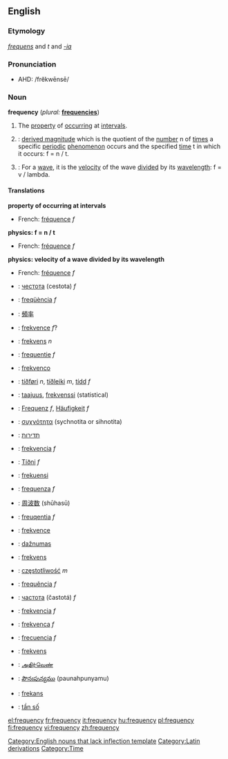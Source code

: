{{wikipedia}}
==English==

===Etymology===
{{L.}} ''[[frequens]]'' and ''t'' and ''[[-ia]]''

===Pronunciation===
*AHD: /frĕkwēnsē/

===Noun===
'''frequency'''  (''plural:'' '''[[frequencies]]''')

# The [[property]] of [[occurring]] at [[interval]]s.
# {{physics}}: [[derived magnitude]] which is the quotient of the [[number]] n of [[times]] a specific [[periodic]] [[phenomenon]] occurs and the specified [[time]] t in which it occurs: f = n / t.
# {{physics}}: For a [[wave]], it is the [[velocity]] of the wave [[divided]] by its [[wavelength]]: f = v / lambda.

====Translations====

'''property of occurring at intervals'''
{{top}}
*French: [[fréquence]] ''f''
{{mid}}
{{bottom}}

'''physics: f = n / t'''
{{top}}
*French: [[fréquence]] ''f''
{{mid}}
{{bottom}}

'''physics: velocity of a wave divided by its wavelength'''
{{top}}
*French: [[fréquence]] ''f''
{{mid}}
{{bottom}}


{{checktrans}}

{{top}}
*{{ttbc|Bulgarian}}: [[честота]] (cestota) ''f''
*{{ttbc|Catalan}}: [[freqüència]] ''f''
*{{ttbc|Chinese}}: [[頻率]]
*{{ttbc|Czech}}: [[frekvence]] ''f''?
*{{ttbc|Danish}}: [[frekvens]] ''n''
*{{ttbc|Dutch}}: [[frequentie]] ''f''
*{{ttbc|Esperanto}}: [[frekvenco]]
*{{ttbc|Faroese}}: [[tíðføri]] ''n'', [[tíðleiki]] ''m'', [[tídd]] ''f''
*{{ttbc|Finnish}}: [[taajuus]], [[frekvenssi]] (statistical)
*{{ttbc|German}}: [[Frequenz]] ''f'', [[Häufigkeit]] ''f''
*{{ttbc|Greek}}: [[συχνότητα]] (sychnotita or sihnotita)
*{{ttbc|Hebrew}}: [[תדירות]]<!-- ()-->
*{{ttbc|Hungarian}}: [[frekvencia]] ''f''
*{{ttbc|Icelandic}}: [[Tíðni]] ''f''
{{mid}}
*{{ttbc|Indonesian}}: [[frekuensi]]
*{{ttbc|Italian}}: [[frequenza]] ''f''
*{{ttbc|Japanese}}: [[周波数]] (shūhasū)
*{{ttbc|Latin}}: [[freuqentia]] ''f''
*{{ttbc|Latvian}}: [[frekvence]] {{f}}
*{{ttbc|Lithuanian}}: [[dažnumas]]
*{{ttbc|Norwegian}}: [[frekvens]]
*{{ttbc|Polish}}: [[częstotliwość]] ''m''
*{{ttbc|Portuguese}}: [[frequência]] ''f''
*{{ttbc|Russian}}: [[частота]] (častotá) ''f''
*{{ttbc|Slovak}}: [[frekvencia]] ''f''
*{{ttbc|Slovenian}}: [[frekvenca]] ''f''
*{{ttbc|Spanish}}: [[:es:frecuencia|frecuencia]] ''f''
*{{ttbc|Swedish}}: [[frekvens]]
*{{ttbc|Tamil}}: [[அதிர்வெண்]]
*{{ttbc|Telugu}}: [[పౌనఃపున్యము]] (paunahpunyamu)
*{{ttbc|Turkish}}: [[frekans]]
*{{ttbc|Vietnamese}}: [[tần số]]
{{bottom}}

[[Category:English nouns that lack inflection template]]
[[Category:Latin derivations]]
[[Category:Time]]

[[el:frequency]]
[[fr:frequency]]
[[it:frequency]]
[[hu:frequency]]
[[pl:frequency]]
[[fi:frequency]]
[[vi:frequency]]
[[zh:frequency]]